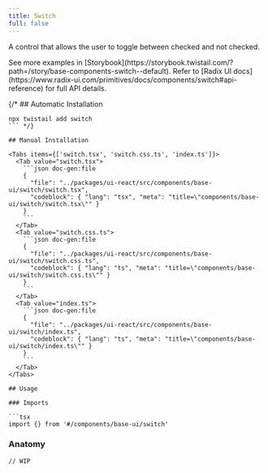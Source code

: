 ```yaml
---
title: Switch
full: false
---
```


A control that allows the user to toggle between checked and not checked.

<Callout type='info'>
  See more examples in [Storybook](https://storybook.twistail.com/?path=/story/base-components-switch--default).
  Refer to [Radix UI docs](https://www.radix-ui.com/primitives/docs/components/switch#api-reference) for full API details.
</Callout>

{/* ## Automatic Installation

```package-install
npx twistail add switch
``` */}

## Manual Installation

<Tabs items={['switch.tsx', 'switch.css.ts', 'index.ts']}>
  <Tab value="switch.tsx">
    ```json doc-gen:file
    {
      "file": "../packages/ui-react/src/components/base-ui/switch/switch.tsx",
      "codeblock": { "lang": "tsx", "meta": "title=\"components/base-ui/switch/switch.tsx\"" }
    }
    ```
  </Tab>
  <Tab value="switch.css.ts">
    ```json doc-gen:file
    {
      "file": "../packages/ui-react/src/components/base-ui/switch/switch.css.ts",
      "codeblock": { "lang": "ts", "meta": "title=\"components/base-ui/switch/switch.css.ts\"" }
    }
    ```
  </Tab>
  <Tab value="index.ts">
    ```json doc-gen:file
    {
      "file": "../packages/ui-react/src/components/base-ui/switch/index.ts",
      "codeblock": { "lang": "ts", "meta": "title=\"components/base-ui/switch/index.ts\"" }
    }
    ```
  </Tab>
</Tabs>

## Usage

### Imports

```tsx
import {} from '#/components/base-ui/switch'
```

### Anatomy

```tsx
// WIP
```
